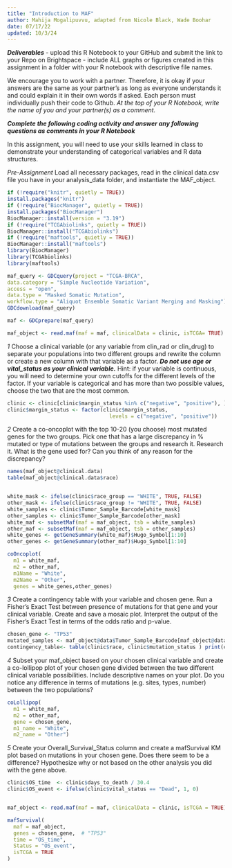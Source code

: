 ```yaml
---
title: "Introduction to MAF"
author: Mahija Mogalipuvvu, adapted from Nicole Black, Wade Boohar
date: 07/17/22
updated: 10/3/24
---
```


***Deliverables***
- upload this R Notebook to your GitHub and submit the link to your Repo on Brightspace
- include ALL graphs or figures created in this assignment in a folder with your R notebook with descriptive file names.

We encourage you to work with a partner. Therefore, it is okay if your answers are the same as your partner’s as long as everyone understands it and could explain it in their own words if asked. Each person must individually push their code to Github. *At the top of your R Notebook, write the name of you and your partner(s) as a comment.*

***Complete the following coding activity and answer any following questions as comments in your R Notebook***

In this assignment, you will need to use your skills learned in class to demonstrate your understanding of categorical variables and R data structures.

*Pre-Assignment*
Load all necessary packages, read in the clinical data.csv file you have in your analysis_data folder, and instantiate the MAF_object.
```r
if (!require("knitr", quietly = TRUE))
install.packages("knitr")
if (!require("BiocManager", quietly = TRUE))
install.packages("BiocManager")
BiocManager::install(version = "3.19")
if (!require("TCGAbiolinks", quietly = TRUE))
BiocManager::install("TCGAbiolinks")
if (!require("maftools", quietly = TRUE))
BiocManager::install("maftools")
library(BiocManager)
library(TCGAbiolinks)
library(maftools)
```

```r
maf_query <- GDCquery(project = "TCGA-BRCA",
data.category = "Simple Nucleotide Variation",
access = "open",
data.type = "Masked Somatic Mutation",
workflow.type = "Aliquot Ensemble Somatic Variant Merging and Masking")
GDCdownload(maf_query)

maf <- GDCprepare(maf_query)

maf_object <- read.maf(maf = maf, clinicalData = clinic, isTCGA= TRUE)


```


*1*
Choose a clinical variable (or any variable from clin_rad or clin_drug) to separate your populations into two different groups and rewrite the column or create a new column with that variable as a factor. ***Do not use age or vital_status as your clinical variable.*** Hint: if your variable is continuous, you will need to determine your own cutoffs for the different levels of the factor. If your variable is categorical and has more than two possible values, choose the two that are the most common.
```r

clinic <- clinic[clinic$margin_status %in% c("negative", "positive"), ]
clinic$margin_status <- factor(clinic$margin_status, 
                                 levels = c("negative", "positive"))
```


*2*
Create a co-oncoplot with the top 10-20 (you choose) most mutated genes for the two groups. Pick one that has a large discrepancy in % mutated or type of mutations between the groups and research it. 
Research it. What is the gene used for? Can you think of any reason for the discrepancy?
```r

names(maf_object@clinical.data)
table(maf_object@clinical.data$race)


white_mask <- ifelse(clinic$race_group == "WHITE", TRUE, FALSE) 
other_mask <- ifelse(clinic$race_group != "WHITE", TRUE, FALSE) 
white_samples <- clinic$Tumor_Sample_Barcode[white_mask] 
other_samples <- clinic$Tumor_Sample_Barcode[other_mask] 
white_maf <- subsetMaf(maf = maf_object, tsb = white_samples)
other_maf <- subsetMaf(maf = maf_object, tsb = other_samples) 
white_genes <- getGeneSummary(white_maf)$Hugo_Symbol[1:10]
other_genes <- getGeneSummary(other_maf)$Hugo_Symbol[1:10]

coOncoplot(
  m1 = white_maf,
  m2 = other_maf,
  m1Name = "White",
  m2Name = "Other",
  genes = white_genes,other_genes)

```


*3*
Create a contingency table with your variable and chosen gene. Run a Fisher’s Exact Test between presence of mutations for that gene and your clinical variable. Create and save a mosaic plot. 
Interpret the output of the Fisher’s Exact Test in terms of the odds ratio and p-value.
```r
chosen_gene <- "TP53"
mutated_samples <- maf_object@data$Tumor_Sample_Barcode[maf_object@data$Hugo_Symbol == chosen_gene] clinic$mutation_status <- ifelse(clinic$Tumor_Sample_Barcode %in% mutated_samples, "Mutated", "Not Mutated") 
contingency_table<- table(clinic$race, clinic$mutation_status ) print(contingency_table) fisher_test_result<- fisher.test(contingency_table) print(fisher_test_result) mosaicplot(contingency_table)
```


*4*
Subset your maf_object based on your chosen clinical variable and create a co-lollipop plot of your chosen gene divided between the two different clinical variable possibilities. Include descriptive names on your plot.
Do you notice any difference in terms of mutations (e.g. sites, types, number) between the two populations?
```r
coLollipop(
  m1 = white_maf,
  m2 = other_maf,
  gene = chosen_gene,
  m1_name = "White",
  m2_name = "Other")
```


*5*
Create your Overall_Survival_Status column and create a mafSurvival KM plot based on mutations in your chosen gene.
Does there seem to be a difference? Hypothesize why or not based on the other analysis you did with the gene above.
```r
clinic$OS_time  <- clinic$days_to_death / 30.4
clinic$OS_event <- ifelse(clinic$vital_status == "Dead", 1, 0)


maf_object <- read.maf(maf = maf, clinicalData = clinic, isTCGA = TRUE)

mafSurvival(
  maf = maf_object,
  genes = chosen_gene,  # "TP53"
  time = "OS_time",
  Status = "OS_event",
  isTCGA = TRUE
)
```